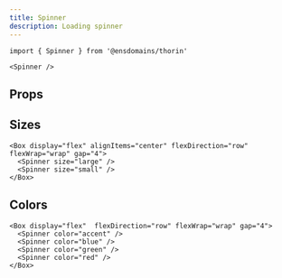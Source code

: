 ```yaml
---
title: Spinner
description: Loading spinner
---
```


```tsx
import { Spinner } from '@ensdomains/thorin'
```

```tsx expand=true live=true
<Spinner />
```

## Props

<PropsTable sourceLink={sourceLink} types={types} />

## Sizes

```tsx live=true
<Box display="flex" alignItems="center" flexDirection="row" flexWrap="wrap" gap="4">
  <Spinner size="large" />
  <Spinner size="small" />
</Box>
```

## Colors

```tsx live=true
<Box display="flex"  flexDirection="row" flexWrap="wrap" gap="4">
  <Spinner color="accent" />
  <Spinner color="blue" />
  <Spinner color="green" />
  <Spinner color="red" />
</Box>
```
